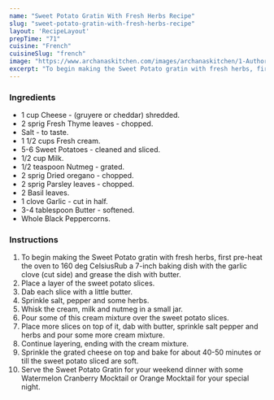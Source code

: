 ---
name: "Sweet Potato Gratin With Fresh Herbs Recipe"
slug: "sweet-potato-gratin-with-fresh-herbs-recipe"
layout: 'RecipeLayout'
prepTime: "71"
cuisine: "French"
cuisineSlug: "french"
image: "https://www.archanaskitchen.com/images/archanaskitchen/1-Author/Madhuli_Ajay/Sweet_Potato_gratin_with_fresh_herbs.jpg"
excerpt: "To begin making the Sweet Potato gratin with fresh herbs, first pre-heat the oven to 160 deg CelsiusRub a 7-inch baking dish with the garlic clove cut side and grease the dish with butter"
---

### Ingredients

- 1 cup Cheese - (gruyere or cheddar) shredded.
- 2 sprig Fresh Thyme leaves - chopped.
- Salt - to taste.
- 1 1/2 cups Fresh cream.
- 5-6 Sweet Potatoes - cleaned and sliced.
- 1/2 cup Milk.
- 1/2 teaspoon Nutmeg - grated.
- 2 sprig Dried oregano - chopped.
- 2 sprig Parsley leaves - chopped.
- 2 Basil leaves.
- 1 clove Garlic - cut in half.
- 3-4 tablespoon Butter - softened.
- Whole Black Peppercorns.

### Instructions

1. To begin making the Sweet Potato gratin with fresh herbs, first pre-heat the oven to 160 deg CelsiusRub a 7-inch baking dish with the garlic clove (cut side) and grease the dish with butter.
1. Place a layer of the sweet potato slices.
1. Dab each slice with a little butter.
1. Sprinkle salt, pepper and some herbs.
1. Whisk the cream, milk and nutmeg in a small jar.
1. Pour some of this cream mixture over the sweet potato slices.
1. Place more slices on top of it, dab with butter, sprinkle salt pepper and herbs and pour some more cream mixture.
1. Continue layering, ending with the cream mixture.
1. Sprinkle the grated cheese on top and bake for about 40-50 minutes or till the sweet potato sliced are soft.
1. Serve the Sweet Potato Gratin for your weekend dinner with some Watermelon Cranberry Mocktail or Orange Mocktail for your special night.
